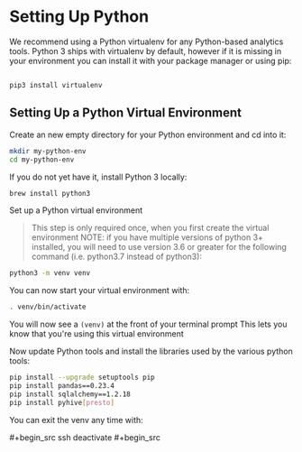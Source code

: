 Setting Up Python
=================

We recommend using a Python virtualenv for any Python-based analytics tools. Python 3 ships with virtualenv by default, however if it is missing in your environment you can install it with your package manager or using pip:

```

pip3 install virtualenv
```

Setting Up a Python Virtual Environment
---------------------------------------

Create an new empty directory for your Python environment and cd into it:

```sh
mkdir my-python-env
cd my-python-env
```



If you do not yet have it, install Python 3 locally:

```sh
brew install python3
```



Set up a Python virtual environment

> This step is only required once, when you first create the virtual environment NOTE: if you have multiple versions of python 3+ installed, you will need to use version 3.6 or greater for the following command (i.e. python3.7 instead of python3):

```sh
python3 -m venv venv
```



You can now start your virtual environment with:

```sh
. venv/bin/activate
```



You will now see a `(venv)` at the front of your terminal prompt This lets you know that you're using this virtual environment

Now update Python tools and install the libraries used by the various python tools:

```sh
pip install --upgrade setuptools pip
pip install pandas==0.23.4
pip install sqlalchemy==1.2.18
pip install pyhive[presto]
```



You can exit the venv any time with:

\#+begin\_src ssh deactivate #+begin\_src